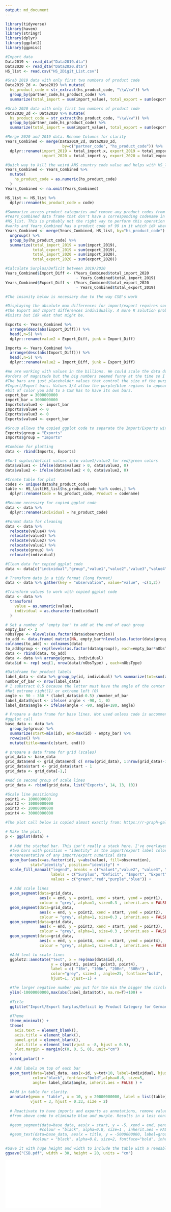 ```yaml
---
output: md_document
---
```


```r
library(tidyverse)
library(haven)
library(stringr)
library(dplyr)
library(ggplot2)
library(ggpmisc)
```

```r
#Import data
Data2019 <- read_dta("Data2019.dta")
Data2020 <- read_dta("Data2020.dta")
HS_list <- read.csv("HS_2Digit_List.csv")

#Grab 2019 data with only first two numbers of product code
Data2019_2d <- Data2019 %>% mutate(
  hs_product_code = str_extract(hs_product_code, "\\w\\w")) %>%
  group_by(partner_code,hs_product_code) %>%
  summarize(total_import = sum(import_value), total_export = sum(export_value))

#Grab 2020 data with only first two numbers of product code
Data2020_2d <- Data2020 %>% mutate(
  hs_product_code = str_extract(hs_product_code, "\\w\\w")) %>%
  group_by(partner_code,hs_product_code) %>%
  summarize(total_import = sum(import_value), total_export = sum(export_value))

#Merge 2020 and 2019 data. Rename Columns for clarity
Years_Combined <- merge(Data2019_2d, Data2020_2d, 
                         by=c("partner_code", "hs_product_code")) %>%
  dplyr::rename(import_2019 = total_import.x, export_2019 = total_export.x, 
                import_2020 = total_import.y, export_2020 = total_export.y)

#Quick way to kill the weird ANS country code value and helps with HS_list merge
Years_Combined <- Years_Combined %>%
  mutate(
    hs_product_code = as.numeric(hs_product_code)
  )
Years_Combined <- na.omit(Years_Combined)

HS_list <- HS_list %>%
  dplyr::rename(hs_product_code = code)

#Summarize across product categories and remove any product codes from the
#Years_Combined data frame that don't have a corresponding codename in the 
#HS_list. This is probably not the right way to perform this operation but it 
#works and Years_Combined has a product code of 99 in it which idk what it is.
Years_Combined <- merge(Years_Combined, HS_list, by="hs_product_code") %>%
  ungroup() %>%
  group_by(hs_product_code) %>%
  summarize(total_import_2019 = sum(import_2019), 
            total_export_2019 = sum(export_2019),
            total_import_2020 = sum(import_2020), 
            total_export_2020 = sum(export_2020))

#Calculate Surplus/Deficit between 2019/2020
Years_Combined$Import_Diff <- (Years_Combined$total_import_2020 
                               - Years_Combined$total_import_2019)
Years_Combined$Export_Diff <- (Years_Combined$total_export_2020 
                               - Years_Combined$total_export_2019)

#The insanity below is necessary due to the way CSB's work

#Displaying the absolute max differences for import/export requires sorting
#the Export and Import differences individually. A more R solution probabaly 
#Exists but idk what that might be.

Exports <- Years_Combined %>% 
  arrange(desc(abs(Export_Diff))) %>%
  head(,n=5) %>%
  dplyr::rename(value2 = Export_Diff, junk = Import_Diff)

Imports <- Years_Combined %>% 
  arrange(desc(abs(Import_Diff))) %>%
  head(,n=5) %>%
  dplyr::rename(value2 = Import_Diff, junk = Export_Diff)

#We are working with values in the billions. We could scale the data down by some
#orders of magnitude but the big numbers seemed funny at the time so I kept them.
#The bars are just placeholder values that control the size of the purple/blue
#Import/Export bars. Values 3/4 allow the purple/blue regions to appear. Each
#bit of color you add to a CSB has to have its own bars.
export_bar = 3000000000
import_bar = 3000000000
Imports$value3 <- import_bar
Imports$value4 <- 0
Exports$value3 <- 0
Exports$value4 <- export_bar

#Group allows the copied ggplot code to separate the Import/Exports with empty bars
Exports$group = "Exports"
Imports$group = "Imports"

#Combine for plotting
data <- rbind(Imports, Exports)

#Sort suplus/deficit values into value1/value2 for red/green colors
data$value1 <- ifelse(data$value2 > 0, data$value2, 0)
data$value2 <- ifelse(data$value2 < 0, data$value2, 0)

#Create table for plot
codes <- unique(data$hs_product_code)
table <- HS_list[HS_list$hs_product_code %in% codes,] %>%
  dplyr::rename(Code = hs_product_code, Product = codename)

#Rename necessary for copied ggplot code
data <- data %>%
  dplyr::rename(individual = hs_product_code)

#Format data for cleaning
data <- data %>%
  relocate(value4) %>%
  relocate(value3) %>%
  relocate(value2) %>%
  relocate(value1) %>%
  relocate(group) %>%
  relocate(individual)

#Clean data for copied ggplot code
data <- data[c("individual","group","value1","value2","value3","value4")]

# Transform data in a tidy format (long format)
data <- data %>% gather(key = "observation", value="value", -c(1,2)) 

#Transform values to work with copied ggplot code
data <- data %>%
  transform(
    value = as.numeric(value),
    individual = as.character(individual)
  )

# Set a number of 'empty bar' to add at the end of each group
empty_bar <- 2
nObsType <- nlevels(as.factor(data$observation))
to_add <- data.frame( matrix(NA, empty_bar*nlevels(as.factor(data$group))*nObsType, ncol(data)) )
colnames(to_add) <- colnames(data)
to_add$group <- rep(levels(as.factor(data$group)), each=empty_bar*nObsType )
data <- rbind(data, to_add)
data <- data %>% arrange(group, individual)
data$id <- rep( seq(1, nrow(data)/nObsType) , each=nObsType)

#Dataframe for product labels
label_data <- data %>% group_by(id, individual) %>% summarize(tot=sum(abs(value)))
number_of_bar <- nrow(label_data)
# I substract 0.5 because the letter must have the angle of the center of the bars.
#Not extreme right(1) or extreme left (0)
angle <- 90 - 360 * (label_data$id-0.5) /number_of_bar     
label_data$hjust <- ifelse( angle < -90, 1, 0)
label_data$angle <- ifelse(angle < -90, angle+180, angle)

# Prepare a data frame for base lines. Not used unless code is uncommented in 
#ggplot call
base_data <- data %>% 
  group_by(group) %>% 
  summarize(start=min(id), end=max(id) - empty_bar) %>% 
  rowwise() %>% 
  mutate(title=mean(c(start, end)))

# prepare a data frame for grid (scales)
grid_data <- base_data
grid_data$end <- grid_data$end[ c( nrow(grid_data), 1:nrow(grid_data)-1)] + 1
grid_data$start <- grid_data$start - 1
grid_data <- grid_data[-1,]

#Add in second group of scale lines
grid_data <- rbind(grid_data, list("Exports", 14, 13, 10))

#Scale line positioning
point1 <- 1000000000
point2 <- 10000000000
point3 <- 20000000000
point4 <- 30000000000

#The plot call below is copied almost exactly from: https://r-graph-gallery.com/299-circular-stacked-barplot.html#:~:text=A%20circular%20barplot%20is%20a,barplot%20with%20R%20and%20ggplot2%20.&text=bar%20section%20Warning-,A%20circular%20barplot%20is%20a%20barplot%20where%20bars%20are%20displayed,circle%20instead%20of%20a%20line.

# Make the plot. 
p <- ggplot(data) +      
  
  # Add the stacked bar. This isn't really a stack here. I've overlayed the
  #two bars with position = "identity" as the import/export label colors aren't
  #representative of any import/export numerical data
  geom_bar(aes(x=as.factor(id), y=abs(value), fill=observation), 
           stat="identity", position="identity") +
  scale_fill_manual("legend", breaks = c("value1","value2", "value3", "value4"), 
                    labels = c("Surplus", "Deficit", "Import", "Export"), 
                    values = c("green","red","purple","blue")) +
  
  # Add scale lines
  geom_segment(data=grid_data, 
               aes(x = end, y = point1, xend = start, yend = point1), 
               colour = "grey", alpha=1, size=0.3 , inherit.aes = FALSE ) +
  geom_segment(data=grid_data, 
               aes(x = end, y = point2, xend = start, yend = point2), 
               colour = "grey", alpha=1, size=0.3 , inherit.aes = FALSE ) +
  geom_segment(data=grid_data, 
               aes(x = end, y = point3, xend = start, yend = point3), 
               colour = "grey", alpha=1, size=0.3 , inherit.aes = FALSE ) +
  geom_segment(data=grid_data, 
               aes(x = end, y = point4, xend = start, yend = point4), 
               colour = "grey", alpha=1, size=0.3 , inherit.aes = FALSE ) +

  #Add text to scale lines
  ggplot2::annotate("text", x = rep(max(data$id),4), 
                    y = c(point1, point2, point3, point4), 
                    label = c( "1Bn", "10Bn", "20Bn", "30Bn") , 
                    color="grey", size=3 , angle=25, fontface="bold", 
                    hjust=1, vjust=-1) +

  #The larger negative number you put for the min the bigger the circle in the middle
  ylim(-10000000000,max(abs(label_data$tot), na.rm=T)+100) +
  
  #Title
  ggtitle("Import/Export Surplus/Deficit by Product Category for Germany, 2019-20") +
  
  #Theme
  theme_minimal() +
  theme(
    axis.text = element_blank(),
    axis.title = element_blank(),
    panel.grid = element_blank(),
    plot.title = element_text(vjust = -8, hjust = 0.5),
    plot.margin = margin(c(0, 0, 5, 0), unit="cm")
  ) +
  coord_polar() +
  
  # Add labels on top of each bar
  geom_text(data=label_data, aes(x=id, y=tot+10, label=individual, hjust=hjust),
            color="black", fontface="bold",alpha=0.6, size=5, 
            angle= label_data$angle, inherit.aes = FALSE ) +
  
  #Add in table for clarity.
  annotate(geom = "table", x = 10, y = 20000000000, label = list(table), 
           vjust = 3, hjust = 0.33, size = 2) 
  
  # Reactivate to have imports and exports as annotations, remove values 3 and 4
  #from above code to eliminate blue and purple. Results in a less confusing plot.

  #geom_segment(data=base_data, aes(x = start, y = -5, xend = end, yend = -5), 
               #colour = "black", alpha=0.8, size=1 , inherit.aes = FALSE )  +
  #geom_text(data=base_data, aes(x = title, y = -5000000000, label=group), 
            #colour = "black", alpha=0.8, size=2, fontface="bold", inherit.aes = FALSE)

#Save it with huge height and width to include the table with a readable font size
ggsave("CSB.pdf", width = 30, height = 20, units = "cm")


```

![](CSB.pdf)


